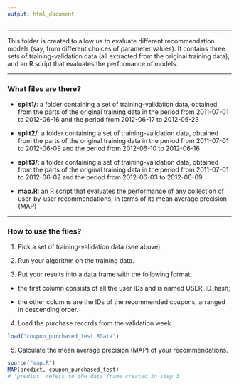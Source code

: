 ```yaml
---
output: html_document
---
```


***

This folder is created to allow us to evaluate different 
recommendation models (say, from different choices of
parameter values). It contains three sets of
training-validation data (all extracted from the original
training data), and an R script that evaluates the 
performance of models.

***

### What files are there?

* __split1/__: a folder containing a set of training-validation
data, obtained from the parts of the original training data
in the period from 2011-07-01 to 2012-06-16 and the period from
2012-06-17 to 2012-06-23

* __split2/__: a folder containing a set of training-validation
data, obtained from the parts of the original training data
in the period from 2011-07-01 to 2012-06-09 and the period from
2012-06-10 to 2012-06-16

* __split3/__: a folder containing a set of training-validation
data, obtained from the parts of the original training data
in the period from 2011-07-01 to 2012-06-02 and the period from
2012-06-03 to 2012-06-09

* __map.R__: an R script that evaluates the performance of
any collection of user-by-user recommendations, in terms of
its mean average precision (MAP)

***

### How to use the files?

1. Pick a set of training-validation data (see above).

2. Run your algorithm on the training data.

3. Put your results into a data frame with the following format:

+ the first column consists of all the user IDs and is named
USER_ID_hash; 

+ the other columns are the IDs of the recommended coupons,
arranged in descending order.

4. Load the purchase records from the validation week.

```r
load("coupon_purchased_test.RData")
```

5. Calculate the mean average precision (MAP) of your
recommendations.

```r
source("map.R")
MAP(predict, coupon_purchased_test)
# 'predict' refers to the data frame created in step 3
```



